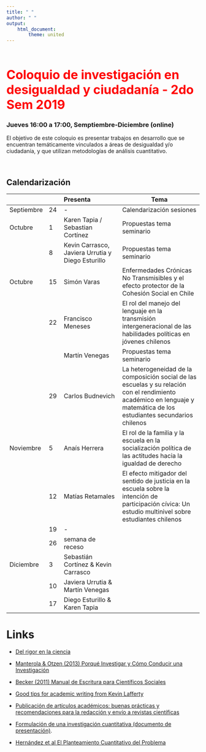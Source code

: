 ```yaml
---
title: " "
author: " "
output:
    html_document:
        theme: united
---
```


<br/>
<br/>

<b>
<font color="red" size=6>
Coloquio de investigación en desigualdad y ciudadanía - 2do Sem 2019
</b>
</font>
<br>


### Jueves 16:00  a 17:00, Semptiembre-Diciembre (online)

El objetivo de este coloquio es presentar trabajos en desarrollo que se encuentran temáticamente vinculados a áreas de desigualdad y/o ciudadanía, y que utilizan metodologías de análisis cuantitativo.

<br>


## Calendarización


| |  |  Presenta   | Tema |
|--|--|:--------|------------ |
| Septiembre  | 24 | -  | Calendarización sesiones
| Octubre     |  1 | Karen Tapia / Sebastian Cortínez  | Propuestas tema seminario
|             |  8 | Kevin Carrasco, Javiera Urrutia y Diego Esturillo  | Propuestas tema seminario
| Octubre     | 15 | Simón Varas  | Enfermedades Crónicas No Transmisibles y el efecto protector de la Cohesión Social en Chile
|             | 22 | Francisco Meneses | El rol del manejo del lenguaje en la transmisión intergeneracional de las habilidades políticas en jóvenes chilenos
|             |    | Martín Venegas | Propuestas tema seminario
|             | 29 | Carlos Budnevich  | La heterogeneidad de la composición social de las escuelas y su relación con el rendimiento académico en lenguaje y matemática de los estudiantes secundarios chilenos
| Noviembre   | 5  | Anaís Herrera | El rol de la familia y la escuela en la socialización política de las actitudes hacia la igualdad de derecho
|             | 12 | Matías Retamales | El efecto mitigador del sentido de justicia en la escuela sobre la intención de participación cívica: Un estudio multinivel sobre estudiantes chilenos
|             | 19 | - |
|             | 26 | semana de receso |
| Diciembre   |  3 | Sebastián Cortínez & Kevin Carrasco |
|             | 10 | Javiera Urrutia & Martín Venegas |
|             | 17 | Diego Esturillo & Karen Tapia |



# Links

- [Del rigor en la ciencia](https://ciudadseva.com/texto/del-rigor-en-la-ciencia/)

- [Manterola & Otzen (2013) Porqué Investigar y Cómo Conducir una Investigación](https://scielo.conicyt.cl/scielo.php?script=sci_arttext&pid=S0717-95022013000400056)

- [Becker (2011) Manual de Escritura para Científicos Sociales](http://www.derechoshumanos.unlp.edu.ar/assets/files/documentos/manual-de-escritura-para-cientificos-sociales.pdf)

- [Good tips for academic writing from Kevin Lafferty](http://trophiccascades.forestry.oregonstate.edu/sites/trophic/files/Lafferty_WritingScientificPaper.pdf)

- [Publicación de artículos académicos: buenas prácticas y recomendaciones para la redacción y envío a revistas científicas](https://repositori.upf.edu/handle/10230/44599)

- [Formulación de una investigación cuantitativa (documento de presentación)](https://estrategias-ic.netlify.app/docpres/02_formu/02_formu.html#1).

- [Hernández et al El Planteamiento Cuantitativo del Problema](https://estrategias-ic.netlify.app/readings/cap3Hernandezetal2014.pdf)
